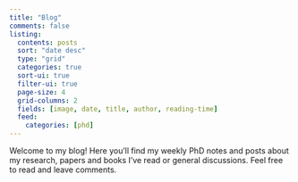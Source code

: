```yaml
---
title: "Blog"
comments: false
listing:
  contents: posts
  sort: "date desc"
  type: "grid"
  categories: true
  sort-ui: true
  filter-ui: true
  page-size: 4
  grid-columns: 2
  fields: [image, date, title, author, reading-time]
  feed:
    categories: [phd]
---
```


Welcome to my blog! Here you'll find my weekly PhD notes and posts about my research, papers and books I've read or general discussions. Feel free to read and leave comments.
